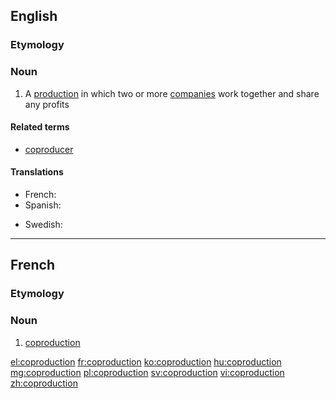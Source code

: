 ==English==

===Etymology===
{{prefix|co|production|lang=en}}

===Noun===
{{wikipedia}}
{{en-noun}}

# A [[production]] in which two or more [[company|companies]] work together and share any profits

====Related terms====
* [[coproducer]]

====Translations====
{{trans-top|coproduction}}
* French: {{t+|fr|coproduction|f}}
* Spanish: {{t|es|coproducción|f}}
{{trans-mid}}
* Swedish: {{t|sv|samprodukion|c}}
{{trans-bottom}}

----

==French==

===Etymology===
{{prefix|co|production|lang=fr}}

===Noun===
{{fr-noun|f}}

# [[#English|coproduction]]

[[el:coproduction]]
[[fr:coproduction]]
[[ko:coproduction]]
[[hu:coproduction]]
[[mg:coproduction]]
[[pl:coproduction]]
[[sv:coproduction]]
[[vi:coproduction]]
[[zh:coproduction]]